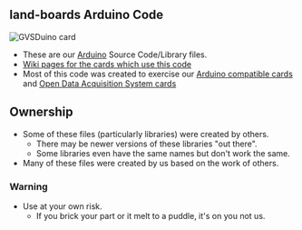 == land-boards Arduino Code ==

<img src="http://land-boards.com/blwiki/images/a/af/GVSDuino-X5-5936-640px.jpg" alt="GVSDuino card"></img>

* These are our [http://arduino.cc Arduino] Source Code/Library files.
* [http://land-boards.com/blwiki/index.php?title=Arduino_Code Wiki pages for the cards which use this code]
* Most of this code was created to exercise our [http://land-boards.com/blwiki/index.php?title=Board_Designs_by_Function#Arduino_Compatible_Boards Arduino compatible cards] and [http://land-boards.com/blwiki/index.php?title=Open_Data_Acquisition_System Open Data Acquisition System cards]

== Ownership ==

* Some of these files (particularly libraries) were created by others.
** There may be newer versions of these libraries "out there".
** Some libraries even have the same names but don't work the same.
* Many of these files were created by us based on the work of others.

=== Warning ===

* Use at your own risk.
** If you brick your part or it melt to a puddle, it's on you not us.
